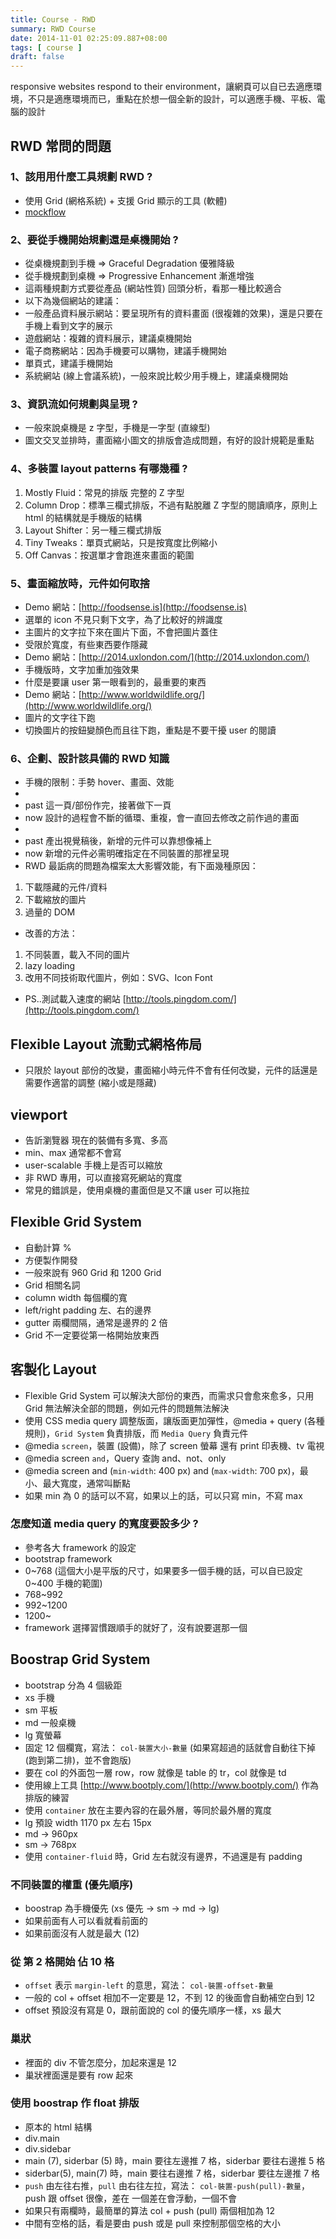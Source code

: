 ```yaml
---
title: Course - RWD 
summary: RWD Course
date: 2014-11-01 02:25:09.887+08:00
tags: [ course ]
draft: false
---
```


responsive websites respond to their environment，讓網頁可以自已去適應環境，不只是適應環境而已，重點在於想一個全新的設計，可以適應手機、平板、電腦的設計

## RWD 常問的問題
 
### 1、該用用什麼工具規劃 RWD ?
 - 使用 Grid (網格系統) + 支援 Grid 顯示的工具 (軟體)
 - [mockflow](http://www.mockflow.com/)

### 2、要從手機開始規劃還是桌機開始 ?
 - 從桌機規劃到手機 => Graceful Degradation 優雅降級
 - 從手機規劃到桌機 => Progressive Enhancement 漸進增強
 - 這兩種規劃方式要從產品 (網站性質) 回頭分析，看那一種比較適合
 - 以下為幾個網站的建議：
  - 一般產品資料展示網站：要呈現所有的資料畫面 (很複雜的效果)，還是只要在手機上看到文字的展示
   - 遊戲網站：複雜的資料展示，建議桌機開始
   - 電子商務網站：因為手機要可以購物，建議手機開始
   - 單頁式，建議手機開始
   - 系統網站 (線上會議系統)，一般來說比較少用手機上，建議桌機開始

### 3、資訊流如何規劃與呈現 ?
 - 一般來說桌機是 z 字型，手機是一字型 (直線型)
 - 圖文交叉並排時，畫面縮小圖文的排版會造成問題，有好的設計規範是重點

### 4、多裝置 layout patterns 有哪幾種 ?
 1. Mostly Fluid：常見的排版 完整的 Z 字型
 2. Column Drop：標準三欄式排版，不過有點脫離 Z 字型的閱讀順序，原則上 html 的結構就是手機版的結構
 3. Layout Shifter：另一種三欄式排版
 4. Tiny Tweaks：單頁式網站，只是按寬度比例縮小
 5. Off Canvas：按選單才會跑進來畫面的範圍

### 5、畫面縮放時，元件如何取捨
 - Demo 網站：[http://foodsense.is](http://foodsense.is)
  - 選單的 icon 不見只剩下文字，為了比較好的辨識度
  - 主圖片的文字拉下來在圖片下面，不會把圖片蓋住
  - 受限於寬度，有些東西要作隱藏
 - Demo 網站：[http://2014.uxlondon.com/](http://2014.uxlondon.com/)
  - 手機版時，文字加重加強效果
  - 什麼是要讓 user 第一眼看到的，最重要的東西
 - Demo 網站：[http://www.worldwildlife.org/](http://www.worldwildlife.org/)
  - 圖片的文字往下跑
  - 切換圖片的按鈕變顏色而且往下跑，重點是不要干擾 user 的閱讀

### 6、企劃、設計該具備的 RWD 知識

 -  手機的限制：手勢 hover、畫面、效能
 - 	
  - past 這一頁/部份作完，接著做下一頁
  - now 設計的過程會不斷的循環、重複，會一直回去修改之前作過的畫面
 -	
  - past 產出視覺稿後，新增的元件可以靠想像補上
  - now 新增的元件必需明確指定在不同裝置的那裡呈現
 - RWD 最詬病的問題為檔案太大影響效能，有下面幾種原因：
  1. 下載隱藏的元件/資料
  2. 下載縮放的圖片
  3. 過量的 DOM
 - 改善的方法：
  1. 不同裝置，載入不同的圖片
  2. lazy loading
  3. 改用不同技術取代圖片，例如：SVG、Icon Font
 - PS..測試載入速度的網站 [http://tools.pingdom.com/](http://tools.pingdom.com/)

## Flexible Layout 流動式網格佈局
  - 只限於 layout 部份的改變，畫面縮小時元件不會有任何改變，元件的話還是需要作適當的調整 (縮小或是隱藏)

## viewport
 - 告訢瀏覽器 現在的裝備有多寬、多高
 - min、max 通常都不會寫
 - user-scalable 手機上是否可以縮放
 - 非 RWD 專用，可以直接寫死網站的寬度
 - 常見的錯誤是，使用桌機的畫面但是又不讓 user 可以拖拉

## Flexible Grid System
 - 自動計算 %
 - 方便製作開發
 - 一般來說有 960 Grid 和 1200 Grid
 - Grid 相關名詞	
  - column width 每個欄的寬
  - left/right padding 左、右的邊界
  - gutter 兩欄間隔，通常是邊界的 2 倍
 - Grid 不一定要從第一格開始放東西

## 客製化 Layout
 - Flexible Grid System 可以解決大部份的東西，而需求只會愈來愈多，只用 Grid 無法解決全部的問題，例如元件的問題無法解決
 - 使用 CSS media query 調整版面，讓版面更加彈性，@media + query (各種規則)，`Grid System` 負責排版，而 `Media Query` 負責元件
 - @media `screen`，裝置 (設備)，除了 screen 螢幕 還有 print 印表機、tv 電視
 - @media screen `and`，Query 查詢 and、not、only
 - @media screen and (`min-width`: 400 px) and (`max-width`: 700 px)，最小、最大寬度，通常叫斷點
 - 如果 min 為 0 的話可以不寫，如果以上的話，可以只寫 min，不寫 max

### 怎麼知道 media query 的寬度要設多少 ?
 - 參考各大 framework 的設定
 - bootstrap framework
  - 0~768 (這個大小是平版的尺寸，如果要多一個手機的話，可以自已設定 0~400 手機的範圍)
  - 768~992
  - 992~1200
  - 1200~
 - framework 選擇習慣跟順手的就好了，沒有說要選那一個

## Boostrap Grid System
 - bootstrap 分為 4 個級距
  - xs 手機
  - sm 平板
  - md 一般桌機
  - lg 寬螢幕
 - 固定 12 個欄寬，寫法： `col-裝置大小-數量` (如果寫超過的話就會自動往下掉 (跑到第二排)，並不會跑版)
 - 要在 col 的外面包一層 row，row 就像是 table 的 tr，col 就像是 td
 - 使用線上工具 [http://www.bootply.com/](http://www.bootply.com/) 作為排版的練習
 - 使用 `container` 放在主要內容的在最外層，等同於最外層的寬度
  - lg 預設 width 1170 px 左右 15px
  - md -> 960px
  - sm -> 768px
 - 使用 `container-fluid` 時，Grid 左右就沒有邊界，不過還是有 padding

### 不同裝置的權重 (優先順序)
 - boostrap 為手機優先 (xs 優先 -> sm -> md -> lg)
 - 如果前面有人可以看就看前面的
 - 如果前面沒有人就是最大 (12)

### 從 第 2 格開始 佔 10 格
 - `offset` 表示 `margin-left` 的意思，寫法： `col-裝置-offset-數量`
 - 一般的 col + offset 相加不一定要是 12，不到 12 的後面會自動補空白到 12
 - offset 預設沒有寫是 0，跟前面說的 col 的優先順序一樣，xs 最大

### 巢狀
 - 裡面的 div 不管怎麼分，加起來還是 12
 - 巢狀裡面還是要有 row 起來

### 使用 boostrap 作 float 排版

 - 原本的 html 結構
  - div.main
  - div.sidebar
 - main (7), siderbar (5) 時，main 要往左邊推 7 格，siderbar 要往右邊推 5 格
 - siderbar(5), main(7) 時，main 要往右邊推 7 格，siderbar 要往左邊推 7 格
 - `push` 由左往右推，`pull` 由右往左拉，寫法： `col-裝置-push(pull)-數量`，push 跟 offset 很像，差在 一個差在會浮動，一個不會
 - 如果只有兩欄時，最簡單的算法 col + push (pull) 兩個相加為 12
 - 中間有空格的話，看是要由 push 或是 pull 來控制那個空格的大小